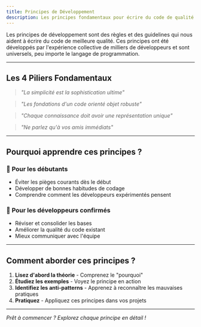 ```yaml
---
title: Principes de Développement
description: Les principes fondamentaux pour écrire du code de qualité
---
```


Les principes de développement sont des règles et des guidelines qui nous aident à écrire du code de meilleure qualité. Ces principes ont été développés par l'expérience collective de milliers de développeurs et sont universels, peu importe le langage de programmation.

---

## Les 4 Piliers Fondamentaux

>  *"La simplicité est la sophistication ultime"*
<LinkCard title="1. KISS - Keep It Simple, Stupid" href="/fr/principes/kiss" description='Le principe KISS nous rappelle que les solutions simples sont souvent les meilleures. Un code simple est plus facile à comprendre, maintenir et déboguer.' />

> *"Les fondations d'un code orienté objet robuste"*
<LinkCard title="2. SOLID - Les 5 Principes OOP" href="/fr/principes/solid" description='SOLID est un acronyme qui regroupe 5 principes essentiels pour concevoir des classes et des modules maintenables et extensibles.' />

> *"Chaque connaissance doit avoir une représentation unique"*
<LinkCard title="3. DRY - Don't Repeat Yourself" href="/fr/principes/dry" description="DRY nous encourage à éviter la duplication de code et de logique, rendant notre code plus maintenable et moins sujet aux erreurs." />

> *"Ne parlez qu'à vos amis immédiats"*
<LinkCard title="4. Loi de Déméter" href="/fr/principes/demeter" description="Ce principe limite les dépendances entre les objets, créant un code plus modulaire et moins couplé." />

---

## Pourquoi apprendre ces principes ?

### 🎯 **Pour les débutants**
- Éviter les pièges courants dès le début
- Développer de bonnes habitudes de codage
- Comprendre comment les développeurs expérimentés pensent

### 🚀 **Pour les développeurs confirmés**
- Réviser et consolider les bases
- Améliorer la qualité du code existant
- Mieux communiquer avec l'équipe

---

## Comment aborder ces principes ?

1. **Lisez d'abord la théorie** - Comprenez le "pourquoi"
2. **Étudiez les exemples** - Voyez le principe en action
3. **Identifiez les anti-patterns** - Apprenez à reconnaître les mauvaises pratiques
4. **Pratiquez** - Appliquez ces principes dans vos projets

---

*Prêt à commencer ? Explorez chaque principe en détail !*
